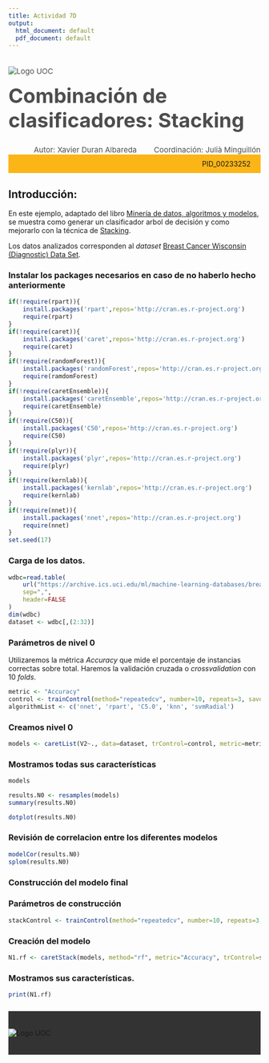 ```yaml
---
title: Actividad 7D
output:
  html_document: default
  pdf_document: default
---
```




<!--Header-->
<div><div class="row" style="color: #4D4D4D;font-size: 15px;padding-bottom: 20px"><div class="col-md-7"><img src="http://materials.cv.uoc.edu/cdocent/common/img/logo-uoc.png" alt="Logo UOC" class="img-responsive" style="margin:20px 0px 0px"></div><div class="col-md-5"><h1 style="margin:15px 0px 0px;font-size: 40px;">Combinación de clasificadores: Stacking</h1><div style="text-align:left;margin-top: 5px;"></div></div></div>


<div class="row" style="color: #4D4D4D;font-size: 15px;padding-bottom: 20px background: #FCB517"><div style="text-align:right;">Autor: Xavier Duran Albareda <span style="margin-left: 30px;">Coordinación: Julià Minguillón</span></div></div>


<div class="row" style="background: #FCB517;padding: 10px 20px;"><div style="text-align:right;">PID_00233252 </div></div>

## Introducción:

En este ejemplo, adaptado del libro [Minería de datos, algoritmos y modelos](http://oer.uoc.edu/libroMD/), se muestra como generar un clasificador arbol de decisión y como mejorarlo con la técnica de [Stacking](http://blog.kaggle.com/2016/12/27/a-kagglers-guide-to-model-stacking-in-practice/).

Los datos analizados corresponden al _dataset_ [Breast Cancer Wisconsin (Diagnostic) Data Set](https://www.kaggle.com/uciml/breast-cancer-wisconsin-data).

### Instalar los packages necesarios en caso de no haberlo hecho anteriormente

```r
if(!require(rpart)){
    install.packages('rpart',repos='http://cran.es.r-project.org')
    require(rpart)
}
if(!require(caret)){
    install.packages('caret',repos='http://cran.es.r-project.org')
    require(caret)
}
if(!require(randomForest)){
    install.packages('randomForest',repos='http://cran.es.r-project.org')
    require(ramdomForest)
}
if(!require(caretEnsemble)){
    install.packages('caretEnsemble',repos='http://cran.es.r-project.org')
    require(caretEnsemble)
}
if(!require(C50)){
    install.packages('C50',repos='http://cran.es.r-project.org')
    require(C50)
}
if(!require(plyr)){
    install.packages('plyr',repos='http://cran.es.r-project.org')
    require(plyr)
}
if(!require(kernlab)){
    install.packages('kernlab',repos='http://cran.es.r-project.org')
    require(kernlab)
}
if(!require(nnet)){
    install.packages('nnet',repos='http://cran.es.r-project.org')
    require(nnet)
}
set.seed(17)
```

### Carga de los datos. 

```r
wdbc=read.table(
    url("https://archive.ics.uci.edu/ml/machine-learning-databases/breast-cancer-wisconsin/wdbc.data"),
    sep=",",
    header=FALSE
)
dim(wdbc)
dataset <- wdbc[,(2:32)]
```

### Parámetros de nivel 0

Utilizaremos la métrica _Accuracy_ que mide el porcentaje de instancias correctas sobre total. Haremos la validación cruzada o _crossvalidation_ con 10 _folds_.

```r
metric <- "Accuracy"
control <- trainControl(method="repeatedcv", number=10, repeats=3, savePredictions="all", classProbs=TRUE)
algorithmList <- c('nnet', 'rpart', 'C5.0', 'knn', 'svmRadial')
```

### Creamos nivel 0

```r
models <- caretList(V2~., data=dataset, trControl=control, metric=metric, methodList=algorithmList)
```

###  Mostramos todas sus características

```r
models
```

```r
results.N0 <- resamples(models)
summary(results.N0)
```

```r
dotplot(results.N0)
```

### Revisión de correlacion entre los diferentes modelos

```r
modelCor(results.N0)
splom(results.N0)
```

### Construcción del modelo final

### Parámetros de construcción

```r
stackControl <- trainControl(method="repeatedcv", number=10, repeats=3, savePredictions=TRUE, classProbs=TRUE)
```

### Creación del modelo

```r
N1.rf <- caretStack(models, method="rf", metric="Accuracy", trControl=stackControl)
```

###  Mostramos sus características.

```r
print(N1.rf)
```

<!--Footer-->
 <div style="background: #333333;padding: 35px 0px;margin-top: 25px;"><div class="row"><div class="col-sm-12"><img src="http://materials.cv.uoc.edu/cdocent/common/img/logo-uoc-bottom.png" alt="Logo UOC" class="img-responsive" style="margin: 0 auto; display: block;"></div></div></div>
<!--/Footer-->
